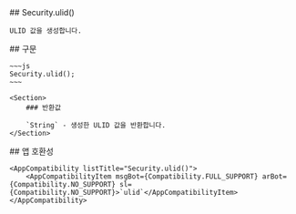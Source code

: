 
<Section>
    ## Security.ulid()

    ULID 값을 생성합니다.
</Section>
<Section>
    ## 구문

    ~~~js
    Security.ulid();
    ~~~

    <Section>
        ### 반환값

        `String` - 생성한 ULID 값을 반환합니다.
    </Section>
</Section>
<Section>
    ## 앱 호환성

    <AppCompatibility listTitle="Security.ulid()">
        <AppCompatibilityItem msgBot={Compatibility.FULL_SUPPORT} arBot={Compatibility.NO_SUPPORT} sl={Compatibility.NO_SUPPORT}>`ulid`</AppCompatibilityItem>
    </AppCompatibility>
</Section>